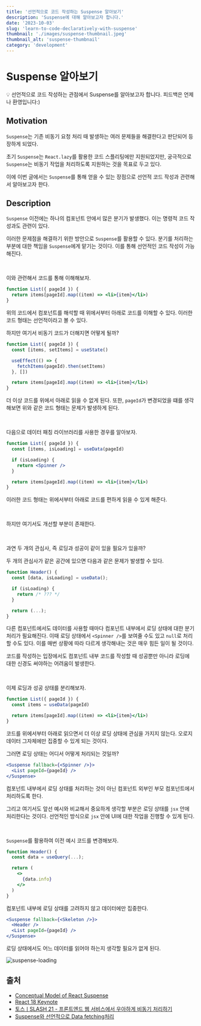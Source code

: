 ```yaml
---
title: '선언적으로 코드 작성하는 Suspense 알아보기'
description: 'Suspense에 대해 알아보고자 합니다.'
date: '2023-10-03'
slug: 'learn-to-code-declaratively-with-suspense'
thumbnail: './images/suspense-thumbnail.jpeg'
thumbnail_alt: 'suspense-thumbnail'
category: 'development'
---
```


# Suspense 알아보기

<Callout>
  💡 선언적으로 코드 작성하는 관점에서 Suspense를 알아보고자 합니다. 피드백은 언제나
  환영입니다:)
</Callout>

## Motivation

`Suspense`는 기존 비동기 요청 처리 때 발생하는 여러 문제들을 해결한다고 판단되어 등장하게 되었다.

초기 `Suspense`는 `React.lazy`를 활용한 코드 스플리팅에만 지원되었지만,
궁극적으로 `Suspense`는 비동기 작업을 처리하도록 지원하는 것을 목표로 두고 있다.

이에 이번 글에서는 `Suspense`를 통해 얻을 수 있는 장점으로 선언적 코드 작성과 관련해서 알아보고자 한다.

## Description

`Suspense` 이전에는 하나의 컴포넌트 안에서 많은 분기가 발생했다.
이는 명령적 코드 작성과도 관련이 있다.

이러한 문제점을 해결하기 위한 방안으로 `Suspense`를 활용할 수 있다.
분기를 처리하는 부분에 대한 책임을 `Suspense`에게 맡기는 것이다.
이를 통해 선언적인 코드 작성이 가능해진다.

<br />

이와 관련해서 코드를 통해 이해해보자.

```jsx
function List({ pageId }) {
  return items[pageId].map((item) => <li>{item}</li>)
}
```

위의 코드에서 컴포넌트를 해석할 때 위에서부터 아래로 코드를 이해할 수 있다.
이러한 코드 형태는 선언적이라고 볼 수 있다.

하지만 여기서 비동기 코드가 더해지면 어떻게 될까?

```jsx
function List({ pageId }) {
  const [items, setItems] = useState()

  useEffect(() => {
    fetchItems(pageId).then(setItems)
  }, [])

  return items[pageId].map((item) => <li>{item}</li>)
}
```

더 이상 코드를 위에서 아래로 읽을 수 없게 된다.
또한, `pageId`가 변경되었을 떄를 생각해보면 위와 같은 코드 형태는 문제가 발생하게 된다.

<br />

다음으로 데이터 패칭 라이브러리를 사용한 경우를 알아보자.

```jsx
function List({ pageId }) {
  const [items, isLoading] = useData(pageId)

  if (isLoading) {
    return <Spinner />
  }

  return items[pageId].map((item) => <li>{item}</li>)
}
```

이러한 코드 형태는 위에서부터 아래로 코드를 편하게 읽을 수 있게 해준다.

<br />

하지만 여기서도 개선할 부분이 존재한다.

<br />

과연 두 개의 관심사, 즉 로딩과 성공이 같이 있을 필요가 있을까?

두 개의 관심사가 같은 공간에 있으면 다음과 같은 문제가 발생할 수 있다.

```jsx
function Header() {
  const [data, isLoading] = useData();

  if (isLoading) {
    return /* ??? */
  }

  return (...);
}
```

다른 컴포넌트에서도 데이터를 사용할 때마다 컴포넌트 내부에서 로딩 상태에 대한 분기 처리가 필요해진다.
이때 로딩 상태에서 `<Spinner />`를 보여줄 수도 있고 `null`로 처리할 수도 있다.
이를 매번 상황에 따라 다르게 생각해내는 것은 매우 힘든 일이 될 것이다.

코드를 작성하는 입장에서도 컴포넌트 내부 코드를 작성할 때 성공뿐만 아니라 로딩에 대한 신경도 써야하는 어려움이 발생한다.

<br />

이제 로딩과 성공 상태를 분리해보자.

```jsx
function List({ pageId }) {
  const items = useData(pageId)

  return items[pageId].map((item) => <li>{item}</li>)
}
```

코드를 위에서부터 아래로 읽으면서 더 이상 로딩 상태에 관심을 가지지 않는다.
오로지 데이터 그자체에만 집중할 수 있게 되는 것이다.

그러면 로딩 상태는 어디서 어떻게 처리되는 것일까?

```jsx
<Suspense fallback={<Spinner />}>
  <List pageId={pageId} />
</Suspense>
```

컴포넌트 내부에서 로딩 상태를 처리하는 것이 아닌 컴포넌트 외부인 부모 컴포넌트에서 처리하도록 한다.

그리고 여기서도 앞선 예시와 비교해서 중요하게 생각할 부분은 로딩 상태를 `jsx` 안에 처리한다는 것이다.
선언적인 방식으로 `jsx` 안에 UI에 대한 작업을 진행할 수 있게 된다.

<br />

`Suspense`를 활용하여 이전 예시 코드를 변경해보자.

```jsx
function Header() {
  const data = useQuery(...);

  return (
    <>
      {data.info}
    </>
  )
}
```

컴포넌트 내부에 로딩 상태를 고려하지 않고 데이터에만 집중한다.

```jsx
<Suspense fallback={<Skeleton />}>
  <Header />
  <List pageId={pageId} />
</Suspense>
```

로딩 상태에서도 어느 데이터를 읽어야 하는지 생각할 필요가 없게 된다.

<Image
  src="https://raw.githubusercontent.com/jgjgill/blog/main/contents/development/learn-to-code-declaratively-with-suspense/images/suspense-loading.png"
  alt="suspense-loading"
/>

## 출처

- [Conceptual Model of React Suspense](https://blog.mathpresso.com/conceptual-model-of-react-suspense-a7454273f82e)
- [React 18 Keynote](https://www.youtube.com/watch?v=FZ0cG47msEk&t=409s)
- [토스ㅣSLASH 21 - 프론트엔드 웹 서비스에서 우아하게 비동기 처리하기](https://www.youtube.com/watch?v=FvRtoViujGg)
- [Suspense와 선언적으로 Data fetching처리](https://fe-developers.kakaoent.com/2021/211127-211209-suspense/)
